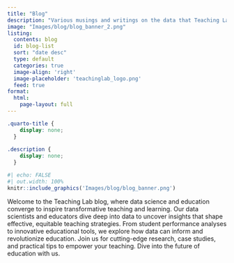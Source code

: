 ```yaml
---
title: "Blog"
description: "Various musings and writings on the data that Teaching Lab collects, and how it is used to conduct research and improve student and teacher outcomes."
image: "Images/blog/blog_banner_2.png"
listing:
  contents: blog
  id: blog-list
  sort: "date desc"
  type: default
  categories: true
  image-align: 'right'
  image-placeholder: 'teachinglab_logo.png'
  feed: true
format: 
  html: 
    page-layout: full
---
```


```css
.quarto-title {
    display: none;
  }
  
.description {
    display: none;
  }
```

```r
#| echo: FALSE
#| out.width: 100%
knitr::include_graphics('Images/blog/blog_banner.png')
```

Welcome to the Teaching Lab blog, where data science and education converge to inspire transformative teaching and learning. Our data scientists and educators dive deep into data to uncover insights that shape effective, equitable teaching strategies. From student performance analyses to innovative educational tools, we explore how data can inform and revolutionize education. Join us for cutting-edge research, case studies, and practical tips to empower your teaching. Dive into the future of education with us.

::: {#blog-list}
:::
